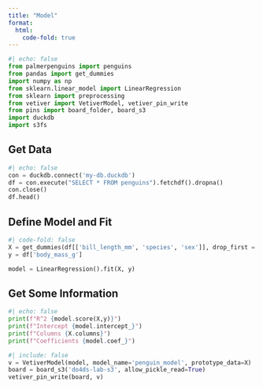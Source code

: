 ```yaml
---
title: "Model"
format:
  html:
    code-fold: true
---
```



```python
#| echo: false
from palmerpenguins import penguins
from pandas import get_dummies
import numpy as np
from sklearn.linear_model import LinearRegression
from sklearn import preprocessing
from vetiver import VetiverModel, vetiver_pin_write
from pins import board_folder, board_s3
import duckdb
import s3fs
```

## Get Data


```python
#| echo: false
con = duckdb.connect('my-db.duckdb')
df = con.execute("SELECT * FROM penguins").fetchdf().dropna()
con.close()
df.head()
```

## Define Model and Fit


```python
#| code-fold: false
X = get_dummies(df[['bill_length_mm', 'species', 'sex']], drop_first = True)
y = df['body_mass_g']

model = LinearRegression().fit(X, y)
```

## Get Some Information


```python
#| echo: false
print(f"R^2 {model.score(X,y)}")
print(f"Intercept {model.intercept_}")
print(f"Columns {X.columns}")
print(f"Coefficients {model.coef_}")
```

```python
#| include: false
v = VetiverModel(model, model_name='penguin_model', prototype_data=X)
board = board_s3('do4ds-lab-s3', allow_pickle_read=True)
vetiver_pin_write(board, v)
```
